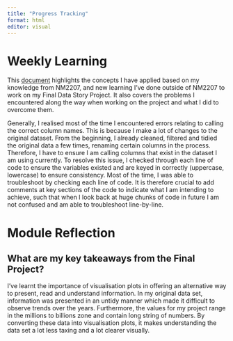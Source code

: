 ```yaml
---
title: "Progress Tracking"
format: html
editor: visual
---
```


# Weekly Learning

This [document](https://docs.google.com/document/d/1inKG3E5zHJt-Ebd_CZYJZsWG_KuzMmu-JK3iT6kMqsw/edit?usp=sharing) highlights the concepts I have applied based on my knowledge from NM2207, and new learning I've done outside of NM2207 to work on my Final Data Story Project. It also covers the problems I encountered along the way when working on the project and what I did to overcome them.

Generally, I realised most of the time I encountered errors relating to calling the correct column names. This is because I make a lot of changes to the original dataset. From the beginning, I already cleaned, filtered and tidied the original data a few times, renaming certain columns in the process. Therefore, I have to ensure I am calling columns that exist in the dataset I am using currently. To resolve this issue, I checked through each line of code to ensure the variables existed and are keyed in correctly (uppercase, lowercase) to ensure consistency. Most of the time, I was able to troubleshoot by checking each line of code. It is therefore crucial to add comments at key sections of the code to indicate what I am intending to achieve, such that when I look back at huge chunks of code in future I am not confused and am able to troubleshoot line-by-line.

# Module Reflection

## What are my key takeaways from the Final Project?

I've learnt the importance of visualisation plots in offering an alternative way to present, read and understand information. In my original data set, information was presented in an untidy manner which made it difficult to observe trends over the years. Furthermore, the values for my project range in the millions to billions zone and contain long string of numbers. By converting these data into visualisation plots, it makes understanding the data set a lot less taxing and a lot clearer visually.

